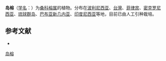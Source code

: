 {{Speciesbox
| name = 岛榕
| status = 
| status_system = 
| image =
| genus = Ficus
| species = virgata
| authority = Reinw. ex Bl.
}}

'''岛榕'''（[[学名|学名]]：{{lang|la|''Ficus virgata''}}）为[[桑科|桑科]][[榕属|榕属]]的植物。分布在[[波利尼西亚|波利尼西亚]]、[[台灣|台灣]]、[[菲律宾|菲律宾]]、[[密克罗尼西亚|密克罗尼西亚]]、[[琉球群岛|琉球群岛]]、[[巴布亚新几内亚|巴布亚新几内亚]]、[[印度尼西亚|印度尼西亚]]等地，目前已由人工引种栽培。

== 参考文献 ==
<div class="references-small">
* {{cite web| url =http://www.bioinfo.cn/db05/KmzwSpecies.php?action=view&id=13691| title =岛榕| work =《中国高等植物数据库全库》| publisher =中国科学院微生物研究所| author =昆明植物研究所| accessdate =2009-02-24| deadurl =yes| archiveurl =https://web.archive.org/web/20160305041329/http://www.bioinfo.cn/db05/KmzwSpecies.php?action=view&id=13691| archivedate =2016-03-05}}
</div>
{{Taxonbar|from=Q11048727}}

[[Category:榕属|岛榕]]


{{植物小作品}}